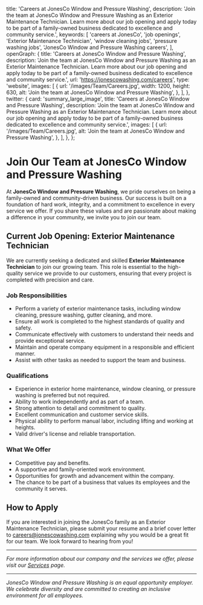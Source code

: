
  title: 'Careers at JonesCo Window and Pressure Washing',
  description: 'Join the team at JonesCo Window and Pressure Washing as an Exterior Maintenance Technician. Learn more about our job opening and apply today to be part of a family-owned business dedicated to excellence and community service.',
  keywords: [
    'careers at JonesCo',
    'job openings',
    'Exterior Maintenance Technician',
    'window cleaning jobs',
    'pressure washing jobs',
    'JonesCo Window and Pressure Washing careers',
  ],
  openGraph: {
    title: 'Careers at JonesCo Window and Pressure Washing',
    description: 'Join the team at JonesCo Window and Pressure Washing as an Exterior Maintenance Technician. Learn more about our job opening and apply today to be part of a family-owned business dedicated to excellence and community service.',
    url: 'https://jonescowashing.com/careers',
    type: 'website',
    images: [
      {
        url: '/images/Team/Careers.jpg',
        width: 1200,
        height: 630,
        alt: 'Join the team at JonesCo Window and Pressure Washing',
      },
    ],
  },
  twitter: {
    card: 'summary_large_image',
    title: 'Careers at JonesCo Window and Pressure Washing',
    description: 'Join the team at JonesCo Window and Pressure Washing as an Exterior Maintenance Technician. Learn more about our job opening and apply today to be part of a family-owned business dedicated to excellence and community service.',
    images: [
      {
        url: '/images/Team/Careers.jpg',
        alt: 'Join the team at JonesCo Window and Pressure Washing',
      },
    ],
  },
};

# Join Our Team at JonesCo Window and Pressure Washing

At **JonesCo Window and Pressure Washing**, we pride ourselves on being a family-owned and community-driven business. Our success is built on a foundation of hard work, integrity, and a commitment to excellence in every service we offer. If you share these values and are passionate about making a difference in your community, we invite you to join our team.

## Current Job Opening: Exterior Maintenance Technician

We are currently seeking a dedicated and skilled **Exterior Maintenance Technician** to join our growing team. This role is essential to the high-quality service we provide to our customers, ensuring that every project is completed with precision and care.

### Job Responsibilities

- Perform a variety of exterior maintenance tasks, including window cleaning, pressure washing, gutter cleaning, and more.
- Ensure all work is completed to the highest standards of quality and safety.
- Communicate effectively with customers to understand their needs and provide exceptional service.
- Maintain and operate company equipment in a responsible and efficient manner.
- Assist with other tasks as needed to support the team and business.

### Qualifications

- Experience in exterior home maintenance, window cleaning, or pressure washing is preferred but not required.
- Ability to work independently and as part of a team.
- Strong attention to detail and commitment to quality.
- Excellent communication and customer service skills.
- Physical ability to perform manual labor, including lifting and working at heights.
- Valid driver's license and reliable transportation.

### What We Offer

- Competitive pay and benefits.
- A supportive and family-oriented work environment.
- Opportunities for growth and advancement within the company.
- The chance to be part of a business that values its employees and the community it serves.

## How to Apply

If you are interested in joining the JonesCo family as an Exterior Maintenance Technician, please submit your resume and a brief cover letter to careers@jonescowashing.com explaining why you would be a great fit for our team. We look forward to hearing from you!

---

*For more information about our company and the services we offer, please visit our [Services](https://jonescowashing.com/services) page.*

---

*JonesCo Window and Pressure Washing is an equal opportunity employer. We celebrate diversity and are committed to creating an inclusive environment for all employees.*
